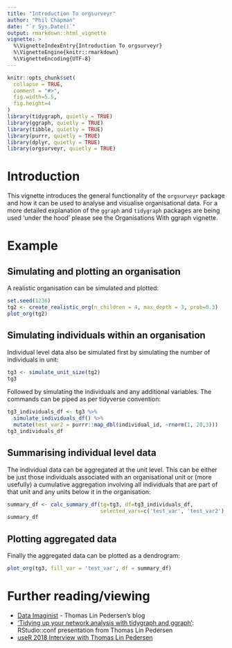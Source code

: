 ```yaml
---
title: "Introduction To orgsurveyr"
author: "Phil Chapman"
date: "`r Sys.Date()`"
output: rmarkdown::html_vignette
vignette: >
  %\VignetteIndexEntry{Introduction To orgsurveyr}
  %\VignetteEngine{knitr::rmarkdown}
  %\VignetteEncoding{UTF-8}
---
```



```r
knitr::opts_chunk$set(
  collapse = TRUE,
  comment = "#>",
  fig.width=5.5,
  fig.height=4
)
library(tidygraph, quietly = TRUE)
library(ggraph, quietly = TRUE)
library(tibble, quietly = TRUE)
library(purrr, quietly = TRUE)
library(dplyr, quietly = TRUE)
library(orgsurveyr, quietly = TRUE)
```

# Introduction

This vignette introduces the general functionality of the `orgsurveyr` package and how it can be used to analyse and visualise organisational data.  For a more detailed explanation of the `ggraph` and `tidygraph` packages are being used 'under the hood' please see the Organisations With ggraph vignette. 

# Example

## Simulating and plotting an organisation

A realistic organisation can be simulated and plotted:

```r
set.seed(1236)
tg2 <- create_realistic_org(n_children = 4, max_depth = 3, prob=0.3)
plot_org(tg2)
```

## Simulating individuals within an organisation

Individual level data also be simulated first by simulating the number of individuals in unit:

```r
tg3 <- simulate_unit_size(tg2)
tg3
```

Followed by simulating the individuals and any additional variables.  The commands can be piped as per tidyverse convention:

```r
tg3_individuals_df <- tg3 %>% 
  simulate_individuals_df() %>%
  mutate(test_var2 = purrr::map_dbl(individual_id, ~rnorm(1, 20,3)))
tg3_individuals_df
```

## Summarising individual level data

The individual data can be aggregated at the unit level.  This can be either be just those individuals associated with an organisational unit or (more usefully) a cumulative aggregation involving all individuals that are part of that unit and any units below it in the organisation:

```r
summary_df <- calc_summary_df(tg=tg3, df=tg3_individuals_df, 
                              selected_vars=c('test_var', 'test_var2'), is_cumulative=TRUE)
summary_df
```

## Plotting aggregated data

Finally the aggregated data can be plotted as a dendrogram:

```r
plot_org(tg3, fill_var = 'test_var', df = summary_df)
```

# Further reading/viewing

- [Data Imaginist](https://www.data-imaginist.com) - Thomas Lin Pedersen's blog
- ['Tidying up your network analysis with tidygraph and ggraph'](https://www.rstudio.com/resources/videos/tidying-up-your-network-analysis-with-tidygraph-and-ggraph/): RStudio::conf presentation from Thomas Lin Pedersen
- [useR 2018 Interview with Thomas Lin Pedersen](https://user2018.r-project.org/blog/2018/04/18/interview-with-thomas-lin-pedersen/)

